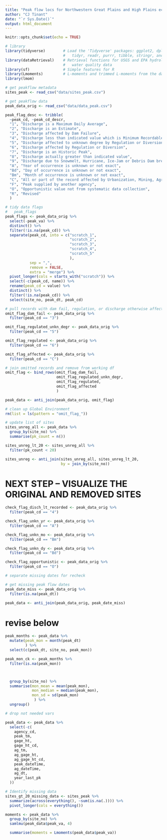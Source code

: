 ```yaml
---
title: "Peak flow locs for Northwestern Great Plains and High Plains ecoregion"
author: "CJ Tinant"
date: "`r Sys.Date()`"
output: html_document
---
```


<!--
PURPOSE: Prepare peak flow data for analysis 

METHODS:
1. Check peak flow record flags.

2. Omit records with:
* "3" -- "Discharge affected by Dam Failure",
* "5" -- "Discharge affected to unknown degree by Regulation or Diversion",
* "6" -- "Discharge affected by Regulation or Diversion",
* "C" -- "All or part of the record affected by Urbanization, Mining, Agricultural changes, Channelization, or other",

3. Check records with:
* "4" -- "Discharge less than indicated value which is Minimum Recordable Discharge at this site",
* "A" -- "Year of occurrence is unknown or not exact",
* "Bd" -- "Day of occurrence is unknown or not exact",
* "Bm" -- "Month of occurrence is unknown or not exact",
* "O", "Opportunistic value not from systematic data collection",

4. Keep records with
* "1" -- "Discharge is a Maximum Daily Average",
* "2" -- "Discharge is an Estimate",
* "7" -- "Discharge is an Historic Peak",
* "8" -- "Discharge actually greater than indicated value",
* "9" -- "Discharge due to Snowmelt, Hurricane, Ice-Jam or Debris Dam breakup",
* "F", "Peak supplied by another agency",
* "R", "Revised"

DATA DICTIONARY
peak_data_orig -- original peak flow records
peak_date_miss -- peak flow records missing dates
peak_data      -- working peak flow records
peak_flag_summ -- USGS codes for data flags
peak_flags     -- peak flow records with flags
sites_peak     -- peak flow station metadata

-->

```r
knitr::opts_chunk$set(echo = TRUE)

# library
library(tidyverse)        # Load the 'Tidyverse' packages: ggplot2, dplyr, 
                          #   tidyr, readr, purrr, tibble, stringr, and forcats
library(dataRetrieval)    # Retrieval functions for USGS and EPA hydrology and
                          #   water quality data
library(sf)               # Simple features for R
library(Lmoments)         # L-moments and trimmed L-moments from the data
library(lmom)

```

```r

# get peakflow metadata
sites_peak <- read_csv("data/sites_peak.csv")

# get peakflow data
peak_data_orig <- read_csv("data/data_peak.csv")

```

```r

peak_flag_desc <- tribble(
  ~peak_cd, ~peak_cd_descr,
  "1", "Discharge is a Maximum Daily Average",
  "2", "Discharge is an Estimate",
  "3", "Discharge affected by Dam Failure",
  "4", "Discharge less than indicated value which is Minimum Recordable Discharge at this site",
  "5", "Discharge affected to unknown degree by Regulation or Diversion",
  "6", "Discharge affected by Regulation or Diversion",
  "7", "Discharge is an Historic Peak",
  "8", "Discharge actually greater than indicated value",
  "9", "Discharge due to Snowmelt, Hurricane, Ice-Jam or Debris Dam breakup",
  "A", "Year of occurrence is unknown or not exact",
  "Bd", "Day of occurrence is unknown or not exact",
  "Bm", "Month of occurrence is unknown or not exact",
  "C", "All or part of the record affected by Urbanization, Mining, Agricultural changes, Channelization, or other",
  "F", "Peak supplied by another agency",
  "O", "Opportunistic value not from systematic data collection",
  "R", "Revised"
  )

```

```r
# tidy data flags
#   peak_flags    
peak_flags <- peak_data_orig %>%
  select(-peak_va) %>%
  distinct() %>%
  filter(!is.na(peak_cd)) %>%
  separate(peak_cd, into = c("scratch_1",
                             "scratch_2",
                             "scratch_3",
                             "scratch_4",
                             "scratch_5"
                             ),
           sep = ",",
           remove = FALSE,
           extra = "merge") %>%
  pivot_longer(cols = starts_with("scratch")) %>%
  select(-c(peak_cd, name)) %>%
  rename(peak_cd = value) %>%
  distinct() %>%
  filter(!is.na(peak_cd)) %>%
  select(site_no, peak_dt, peak_cd)
```

```r
# pull records with dam fail, regulation, or discharge otherwise affected
omit_flag_dam_fail <- peak_data_orig %>%
  filter(peak_cd == "3")

omit_flag_regulated_unkn_degr <- peak_data_orig %>%
  filter(peak_cd == "5")

omit_flag_regulated <- peak_data_orig %>%
  filter(peak_cd == "6")

omit_flag_affected <- peak_data_orig %>%
  filter(peak_cd == "C")

# join omitted records and remove from working df
omit_flag <- bind_rows(omit_flag_dam_fail,
                       omit_flag_regulated_unkn_degr,
                       omit_flag_regulated,
                       omit_flag_affected
                       )

peak_data <- anti_join(peak_data_orig, omit_flag)

# clean up Global Environment
rm(list = ls(pattern = "omit_flag_"))

```

```r

# update list of sites
sites_unreg_all <- peak_data %>%
  group_by(site_no) %>%
  summarise(pk_count = n())

sites_unreg_lt_20 <- sites_unreg_all %>%
  filter(pk_count < 20)

sites_unreg <- anti_join(sites_unreg_all, sites_unreg_lt_20,
                         by = join_by(site_no))

```

# NEXT STEP -- VISUALIZE THE ORIGINAL AND REMOVED SITES

```r

check_flag_disch_lt_recorded <- peak_data_orig %>%
  filter(peak_cd == "4")

check_flag_unkn_yr <- peak_data_orig %>%
  filter(peak_cd == "A")

check_flag_unkn_mo <- peak_data_orig %>%
  filter(peak_cd == "Bm")

check_flag_unkn_dy <- peak_data_orig %>%
  filter(peak_cd == "Bd")

check_flag_opportunistic <- peak_data_orig %>%
  filter(peak_cd == "O")

```

```r

# separate missing dates for recheck

# get missing peak flow dates
peak_date_miss <- peak_data_orig %>%
  filter(is.na(peak_dt))

peak_data <- anti_join(peak_data_orig, peak_date_miss)

```


# revise below
```r

peak_months <- peak_data %>%
  mutate(peak_mon = month(peak_dt)
         ) %>%
  select(c(peak_dt, site_no, peak_mon))

peak_mon_ck <- peak_months %>%
  filter(is.na(peak_mon))



  group_by(site_no) %>%
  summarise(mon_mean = mean(peak_mon),
            mon_median = median(peak_mon),
            mon_sd = sd(peak_mon)
             ) %>%
  ungroup()

```

```r

# drop not needed vars

peak_data <- peak_data %>%
  select(-c(
    agency_cd,
    peak_tm,
    gage_ht,
    gage_ht_cd,
    ag_tm,
    ag_gage_ht,
    ag_gage_ht_cd,
    peak_dateTime,
    ag_dateTime,
    ag_dt,
    year_last_pk
  ))

```

```r

# Identify missing data
sites_gt_20_missing_data <- sites_peak %>%
  summarize(across(everything(), ~sum(is.na(.)))) %>%
  pivot_longer(cols = everything())

```



```r

moments <- peak_data %>%
  group_by(site_no) %>%
  samlmu(peak_data$peak_va, 4)

  summarise(moments = Lmoments(peak_data$peak_va))


```


<!--
# Ecoregion hierarchy
Northwestern Great Plains and High Plains region of the SOUTH CENTRAL SEMI-ARID PRAIRIES of the GREAT PLAINS ecoregion

## Next steps
create an inline unzip
unzip /path/to/your/file.zip -d /path/to/destination/folder

-- need to add ecoreg when joining


* sync personal and group Zotero library for FFA
https://guides.library.oregonstate.edu/c.php?g=359201&p=2426111
https://www.zotero.org/groups/5473862/olc_flood-frequency


## Helpful references:
GIT issues--
[GIT issues](https://dangitgit.com/)

Spatial data issues--
[Intro to spatial data in R](https://www.r4wrds.com/intro/m_intro_mapmaking)
[Overview of Coordinate Reference Systems (CRS) in R](https://www.nceas.ucsb.edu/sites/default/files/2020-04/OverviewCoordinateReferenceSystems.pdf)
[Geocomputation with R](https://r.geocompx.org/)

References:
[dataRetrieval tutorial](https://waterdata.usgs.gov/blog/dataretrieval/)

[USGS watermapper](https://maps.waterdata.usgs.gov/mapper/index.html)
-->






